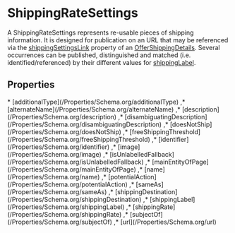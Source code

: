# ShippingRateSettings

A ShippingRateSettings represents re-usable pieces of shipping information. It is designed for publication on an URL that may be referenced via the <a class="localLink" href="/shippingSettingsLink">shippingSettingsLink</a> property of an <a class="localLink" href="/OfferShippingDetails">OfferShippingDetails</a>. Several occurrences can be published, distinguished and matched (i.e. identified/referenced) by their different values for <a class="localLink" href="/shippingLabel">shippingLabel</a>.

## Properties

<Grid>
* [additionalType](/Properties/Schema.org/additionalType)
,* [alternateName](/Properties/Schema.org/alternateName)
,* [description](/Properties/Schema.org/description)
,* [disambiguatingDescription](/Properties/Schema.org/disambiguatingDescription)
,* [doesNotShip](/Properties/Schema.org/doesNotShip)
,* [freeShippingThreshold](/Properties/Schema.org/freeShippingThreshold)
,* [identifier](/Properties/Schema.org/identifier)
,* [image](/Properties/Schema.org/image)
,* [isUnlabelledFallback](/Properties/Schema.org/isUnlabelledFallback)
,* [mainEntityOfPage](/Properties/Schema.org/mainEntityOfPage)
,* [name](/Properties/Schema.org/name)
,* [potentialAction](/Properties/Schema.org/potentialAction)
,* [sameAs](/Properties/Schema.org/sameAs)
,* [shippingDestination](/Properties/Schema.org/shippingDestination)
,* [shippingLabel](/Properties/Schema.org/shippingLabel)
,* [shippingRate](/Properties/Schema.org/shippingRate)
,* [subjectOf](/Properties/Schema.org/subjectOf)
,* [url](/Properties/Schema.org/url)

</Grid>

